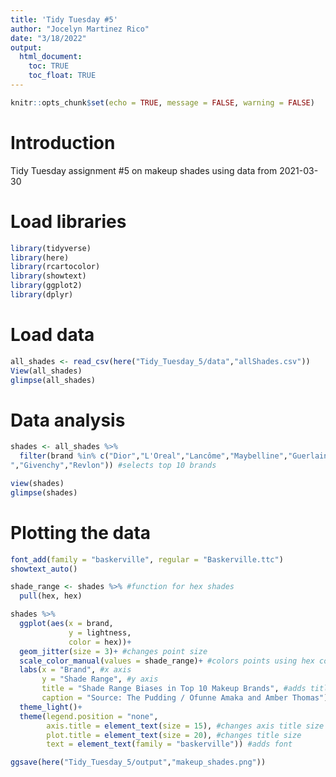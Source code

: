 ```yaml
---
title: 'Tidy Tuesday #5'
author: "Jocelyn Martinez Rico"
date: "3/18/2022"
output: 
  html_document:
    toc: TRUE
    toc_float: TRUE
---
```


```r
knitr::opts_chunk$set(echo = TRUE, message = FALSE, warning = FALSE)
```

# Introduction

Tidy Tuesday assignment #5 on makeup shades using data from 2021-03-30

# Load libraries
```r
library(tidyverse)
library(here)
library(rcartocolor)
library(showtext)
library(ggplot2)
library(dplyr)
```

# Load data
```r
all_shades <- read_csv(here("Tidy_Tuesday_5/data","allShades.csv"))
View(all_shades)
glimpse(all_shades)
```

# Data analysis
```r
shades <- all_shades %>%
  filter(brand %in% c("Dior","L'Oreal","Lancôme","Maybelline","Guerlain","MAC","NARS","Yves Saint Laurent
","Givenchy","Revlon")) #selects top 10 brands

view(shades)
glimpse(shades)
```

# Plotting the data

```r
font_add(family = "baskerville", regular = "Baskerville.ttc")
showtext_auto()
```


```r
shade_range <- shades %>% #function for hex shades
  pull(hex, hex)

shades %>%
  ggplot(aes(x = brand,
             y = lightness,
             color = hex))+
  geom_jitter(size = 3)+ #changes point size
  scale_color_manual(values = shade_range)+ #colors points using hex codes from data
  labs(x = "Brand", #x axis
       y = "Shade Range", #y axis
       title = "Shade Range Biases in Top 10 Makeup Brands", #adds title
       caption = "Source: The Pudding / Ofunne Amaka and Amber Thomas")+ #adds caption
  theme_light()+
  theme(legend.position = "none",
        axis.title = element_text(size = 15), #changes axis title size
        plot.title = element_text(size = 20), #changes title size
        text = element_text(family = "baskerville")) #adds font

ggsave(here("Tidy_Tuesday_5/output","makeup_shades.png"))
```

